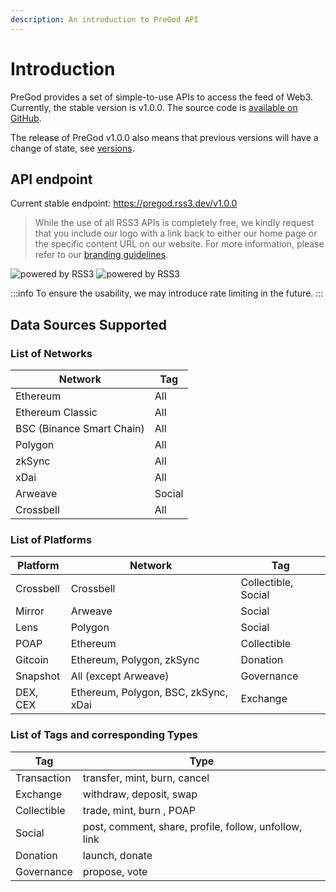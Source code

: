 ```yaml
---
description: An introduction to PreGod API
---
```



# Introduction

PreGod provides a set of simple-to-use APIs to access the feed of Web3. Currently, the stable version is v1.0.0. The source code is [available on GitHub](https://github.com/NaturalSelectionLabs/PreGod).

The release of PreGod v1.0.0 also means that previous versions will have a change of state, see [versions](/versions).

## API endpoint

Current stable endpoint: <https://pregod.rss3.dev/v1.0.0>

> While the use of all RSS3 APIs is completely free, we kindly request that you include our logo with a link back to either our home page or the specific content URL on our website. For more information, please refer to our [branding guidelines](/docs/misc/branding).

![powered by RSS3](../img/poweredByRSS3.png)
![powered by RSS3](../img/poweredByRSS3Dark.png)

:::info
To ensure the usability, we may introduce rate limiting in the future.
:::

## Data Sources Supported

### List of Networks

| Network                   | Tag    |
| ------------------------- | ------ |
| Ethereum                  | All    |
| Ethereum Classic          | All    |
| BSC (Binance Smart Chain) | All    |
| Polygon                   | All    |
| zkSync                    | All    |
| xDai                      | All    |
| Arweave                   | Social |
| Crossbell                 | All    |

### List of Platforms

| Platform  | Network                              | Tag                 |
| --------- | ------------------------------------ | ------------------- |
| Crossbell | Crossbell                            | Collectible, Social |
| Mirror    | Arweave                              | Social              |
| Lens      | Polygon                              | Social              |
| POAP      | Ethereum                             | Collectible         |
| Gitcoin   | Ethereum, Polygon, zkSync            | Donation            |
| Snapshot  | All (except Arweave)                 | Governance          |
| DEX, CEX  | Ethereum, Polygon, BSC, zkSync, xDai | Exchange            |

### List of Tags and corresponding Types

| Tag         | Type                                                  |
| ----------- | ----------------------------------------------------- |
| Transaction | transfer, mint, burn, cancel                          |
| Exchange    | withdraw, deposit, swap                               |
| Collectible | trade, mint, burn , POAP                              |
| Social      | post, comment, share, profile, follow, unfollow, link |
| Donation    | launch, donate                                        |
| Governance  | propose, vote                                         |

